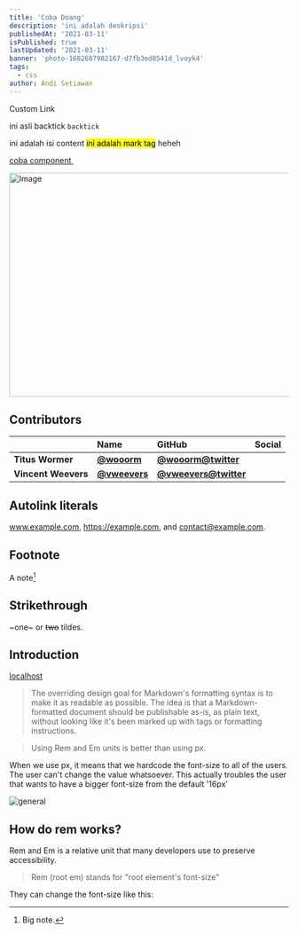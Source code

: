 ```yaml
---
title: 'Coba Doang'
description: 'ini adalah deskripsi'
publishedAt: '2021-03-11'
isPublished: true
lastUpdated: '2021-03-11'
banner: 'photo-1682687982167-d7fb3ed8541d_lvoyk4'
tags:
  - css
author: Andi Setiawan
---
```


<CustomLink href='#custom-link'>Custom Link</CustomLink>

ini asli backtick `backtick`

ini adalah isi content <mark>ini adalah mark tag</mark> heheh

<a href='awandri.com' className='animated-underline custom-link'>
  coba component
</a>

<img src='https://awandri.com/images/bg-opengraph.jpg' alt='' />

<Image
  src='https://awandri.com/images/bg-opengraph.jpg'
  width='718'
  height='404'
  alt='Image'
/>

## Contributors

|                     | Name                                         | GitHub                                                | Social |
| :------------------ | :------------------------------------------- | :---------------------------------------------------- | ------ |
| **Titus Wormer**    | [**@wooorm**](https://github.com/wooorm)     | [**@wooorm@twitter**](https://twitter.com/wooorm)     |
| **Vincent Weevers** | [**@vweevers**](https://github.com/vweevers) | [**@vweevers@twitter**](https://twitter.com/vweevers) |        |

## Autolink literals

www.example.com, https://example.com, and contact@example.com.

## Footnote

A note[^1]

[^1]: Big note.

## Strikethrough

~one~ or ~~two~~ tildes.

## Introduction

[localhost](http://localhost:3000)

> The overriding design goal for Markdown's
> formatting syntax is to make it as readable
> as possible. The idea is that a
> Markdown-formatted document should be
> publishable as-is, as plain text, without
> looking like it's been marked up with tags
> or formatting instructions.

> Using Rem and Em units is better than using px.

When we use px, it means that we hardcode the font-size to all of the users. The user can't change the value whatsoever. This actually troubles the user that wants to have a bigger font-size from the default '16px'

![general](https://github.com/andri2621/og-generator/assets/78326009/2d9cea92-5045-40b1-a725-51664d3b6121)

## How do rem works?

Rem and Em is a relative unit that many developers use to preserve accessibility.

> Rem (root em) stands for "root element's font-size"

They can change the font-size like this:
